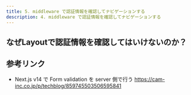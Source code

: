 ```yaml
---
title: 5. middleware で認証情報を確認してナビゲーションする
description: 4. middleware で認証情報を確認してナビゲーションする
---
```



## なぜLayoutで認証情報を確認してはいけないのか？

## 参考リンク

- Next.js v14 で Form validation を server 側で行う https://cam-inc.co.jp/p/techblog/859745503506595841
